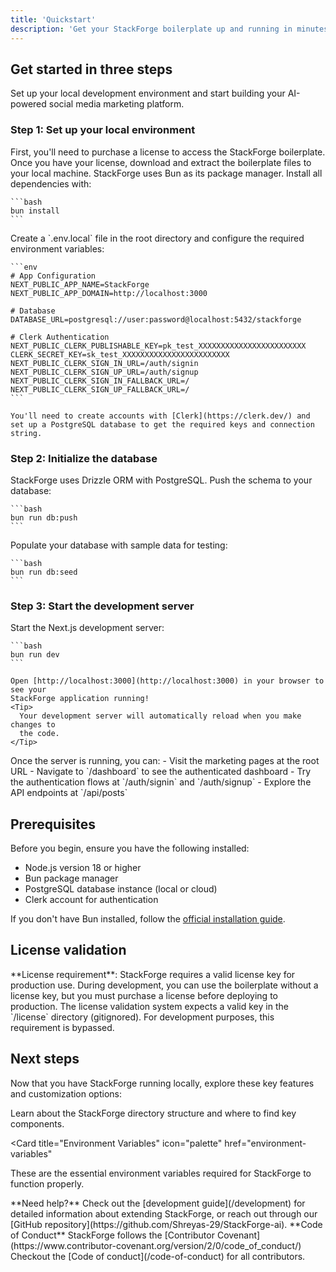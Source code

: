 ```yaml
---
title: 'Quickstart'
description: 'Get your StackForge boilerplate up and running in minutes'
---
```


## Get started in three steps

Set up your local development environment and start building your AI-powered social media marketing platform.

### Step 1: Set up your local environment

<AccordionGroup>
  <Accordion icon="copy" title="Obtain the StackForge boilerplate">
    First, you'll need to purchase a license to access the StackForge boilerplate. Once you have your license, download and extract the boilerplate files to your local machine.
  </Accordion>
  <Accordion icon="rectangle-terminal" title="Install dependencies">
    StackForge uses Bun as its package manager. Install all dependencies with:
    
    ```bash
    bun install
    ```
  </Accordion>
  <Accordion icon="database" title="Set up environment variables">
    Create a `.env.local` file in the root directory and configure the required environment variables:
    
    ```env
    # App Configuration
    NEXT_PUBLIC_APP_NAME=StackForge
    NEXT_PUBLIC_APP_DOMAIN=http://localhost:3000

    # Database
    DATABASE_URL=postgresql://user:password@localhost:5432/stackforge

    # Clerk Authentication
    NEXT_PUBLIC_CLERK_PUBLISHABLE_KEY=pk_test_XXXXXXXXXXXXXXXXXXXXXXXX
    CLERK_SECRET_KEY=sk_test_XXXXXXXXXXXXXXXXXXXXXXXX
    NEXT_PUBLIC_CLERK_SIGN_IN_URL=/auth/signin
    NEXT_PUBLIC_CLERK_SIGN_UP_URL=/auth/signup
    NEXT_PUBLIC_CLERK_SIGN_IN_FALLBACK_URL=/
    NEXT_PUBLIC_CLERK_SIGN_UP_FALLBACK_URL=/
    ```

    You'll need to create accounts with [Clerk](https://clerk.dev/) and set up a PostgreSQL database to get the required keys and connection string.

  </Accordion>
</AccordionGroup>

### Step 2: Initialize the database

<AccordionGroup>
  <Accordion icon="database" title="Run database migrations">
    StackForge uses Drizzle ORM with PostgreSQL. Push the schema to your
    database:
    
    ```bash
    bun run db:push
    ```
  </Accordion>
  <Accordion icon="seedling" title="(Optional) Seed the database">
    Populate your database with sample data for testing:
    
    ```bash
    bun run db:seed
    ```
  </Accordion>
</AccordionGroup>

### Step 3: Start the development server

<AccordionGroup>
  <Accordion icon="rocket" title="Run the development server">
    Start the Next.js development server:
    
    ```bash
    bun run dev
    ```
    
    Open [http://localhost:3000](http://localhost:3000) in your browser to see your
    StackForge application running!
    <Tip>
      Your development server will automatically reload when you make changes to
      the code.
    </Tip>
  </Accordion>
  <Accordion icon="globe" title="Explore the application">
    Once the server is running, you can: - Visit the marketing pages at the root
    URL - Navigate to `/dashboard` to see the authenticated dashboard - Try the
    authentication flows at `/auth/signin` and `/auth/signup` - Explore the API
    endpoints at `/api/posts`
  </Accordion>
</AccordionGroup>

## Prerequisites

Before you begin, ensure you have the following installed:

- Node.js version 18 or higher
- Bun package manager
- PostgreSQL database instance (local or cloud)
- Clerk account for authentication

If you don't have Bun installed, follow the [official installation guide](https://bun.sh/docs/installation).

## License validation

<Note>
  **License requirement**: StackForge requires a valid license key for
  production use. During development, you can use the boilerplate without a
  license key, but you must purchase a license before deploying to production.
  The license validation system expects a valid key in the `/license` directory
  (gitignored). For development purposes, this requirement is bypassed.
</Note>

## Next steps

Now that you have StackForge running locally, explore these key features and customization options:

<CardGroup cols={2}>

<Card title="Project Structure" icon="folder-tree" href="/development">
  Learn about the StackForge directory structure and where to find key
  components.
</Card>

<Card
  title="Environment Variables"
  icon="palette"
  href="environment-variables"
>
  These are the essential environment variables required for StackForge to function properly.
</Card>

</CardGroup>

<Note>
  **Need help?** Check out the [development guide](/development) for detailed
  information about extending StackForge, or reach out through our [GitHub
  repository](https://github.com/Shreyas-29/StackForge-ai).
</Note>

<Note>
  **Code of Conduct**
  StackForge follows the [Contributor Covenant](https://www.contributor-covenant.org/version/2/0/code_of_conduct/) Checkout the [Code of conduct](/code-of-conduct)
  for all contributors.
</Note>